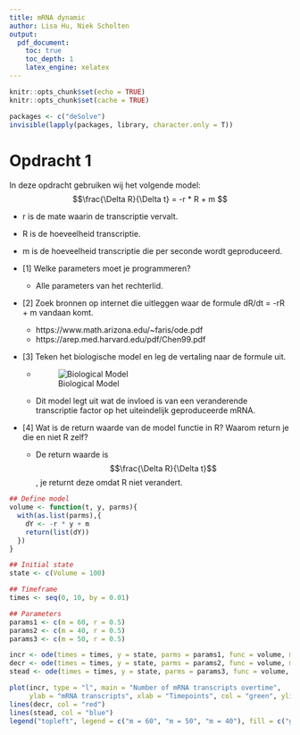 ```yaml
---
title: mRNA dynamic
author: Lisa Hu, Niek Scholten
output:
  pdf_document:
    toc: true
    toc_depth: 1
    latex_engine: xelatex
---
```

```r
knitr::opts_chunk$set(echo = TRUE)
knitr::opts_chunk$set(cache = TRUE)
```

```r
packages <- c("deSolve")
invisible(lapply(packages, library, character.only = T))
```

# Opdracht 1
In deze opdracht gebruiken wij het volgende model:
$$\frac{\Delta R}{\Delta t} = -r * R + m $$

* r is de mate waarin de transcriptie vervalt.
* R is de hoeveelheid transcriptie.
* m is de hoeveelheid transcriptie die per seconde wordt geproduceerd.

* [1] Welke parameters moet je programmeren?
  - Alle parameters van het rechterlid.
* [2] Zoek bronnen op internet die uitleggen waar de formule dR/dt = -rR + m vandaan komt.
  - https://www.math.arizona.edu/~faris/ode.pdf
  - https://arep.med.harvard.edu/pdf/Chen99.pdf
* [3] Teken het biologische model en leg de vertaling naar de formule uit.
  - ![Biological Model](biological_model.png)
  - Dit model legt uit wat de invloed is van een veranderende transcriptie factor op het uiteindelijk geproduceerde mRNA.
* [4] Wat is de return waarde van de model functie in R? Waarom return je die en niet R zelf?
  - De return waarde is $$\frac{\Delta R}{\Delta t}$$, je returnt deze omdat R niet verandert.


```r
## Define model
volume <- function(t, y, parms){
  with(as.list(parms),{
    dY <- -r * y + m
    return(list(dY))
  })
}

## Initial state
state <- c(Volume = 100)

## Timeframe
times <- seq(0, 10, by = 0.01)

## Parameters
params1 <- c(m = 60, r = 0.5)
params2 <- c(m = 40, r = 0.5)
params3 <- c(m = 50, r = 0.5)

incr <- ode(times = times, y = state, parms = params1, func = volume, method = "euler")
decr <- ode(times = times, y = state, parms = params2, func = volume, method = "euler")
stead <- ode(times = times, y = state, parms = params3, func = volume, method = "euler")

plot(incr, type = "l", main = "Number of mRNA transcripts overtime",
     ylab = "mRNA transcripts", xlab = "Timepoints", col = "green", ylim = c(80, 120))
lines(decr, col = "red")
lines(stead, col = "blue")
legend("topleft", legend = c("m = 60", "m = 50", "m = 40"), fill = c("green", "blue", "red"))
```
